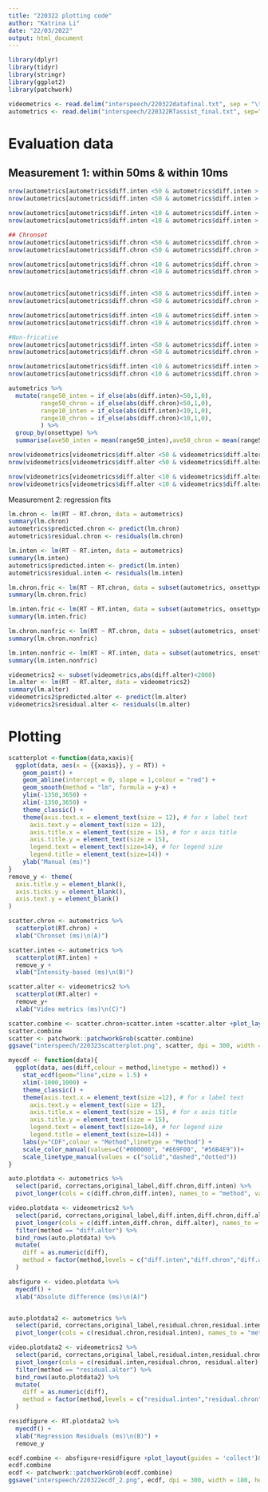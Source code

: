 ```yaml
---
title: "220322 plotting code"
author: "Katrina Li"
date: "22/03/2022"
output: html_document
---
```


```r
library(dplyr)
library(tidyr)
library(stringr)
library(ggplot2)
library(patchwork)
```


```r
videometrics <- read.delim("interspeech/220322datafinal.txt", sep = "\t", header = T)
autometrics <- read.delim("interspeech/220322RTassist_final.txt", sep="\t", header=T)
```

# Evaluation data
## Measurement 1: within 50ms & within 10ms

```r
nrow(autometrics[autometrics$diff.inten <50 & autometrics$diff.inten > -50,])#4668
nrow(autometrics[autometrics$diff.inten <50 & autometrics$diff.inten > -50,])/nrow(autometrics) #82.57%

nrow(autometrics[autometrics$diff.inten <10 & autometrics$diff.inten > -10,])#2616
nrow(autometrics[autometrics$diff.inten <10 & autometrics$diff.inten > -10,])/nrow(autometrics) #46.27%

## Chronset
nrow(autometrics[autometrics$diff.chron <50 & autometrics$diff.chron > -50,])#4287
nrow(autometrics[autometrics$diff.chron <50 & autometrics$diff.chron > -50,])/nrow(autometrics) #75.84%

nrow(autometrics[autometrics$diff.chron <10 & autometrics$diff.chron > -10,])#1603
nrow(autometrics[autometrics$diff.chron <10 & autometrics$diff.chron > -10,])/nrow(autometrics) #28.37%
  
```

```r
nrow(autometrics[autometrics$diff.inten <50 & autometrics$diff.inten > -50 & autometrics$onsettype == "fricative",])/nrow(autometrics) #24.23%
nrow(autometrics[autometrics$diff.chron <50 & autometrics$diff.chron > -50 & autometrics$onsettype == "fricative",])/nrow(autometrics) #19.68%

nrow(autometrics[autometrics$diff.inten <10 & autometrics$diff.inten > -10 & autometrics$onsettype == "fricative",])/nrow(autometrics) #12.68%
nrow(autometrics[autometrics$diff.chron <10 & autometrics$diff.chron > -10 & autometrics$onsettype == "fricative",])/nrow(autometrics) #11.91%

#Non-fricative
nrow(autometrics[autometrics$diff.inten <50 & autometrics$diff.inten > -50 & autometrics$onsettype != "fricative",])/nrow(autometrics) #58.35%
nrow(autometrics[autometrics$diff.chron <50 & autometrics$diff.chron > -50 & autometrics$onsettype != "fricative",])/nrow(autometrics) #56.16%

nrow(autometrics[autometrics$diff.inten <10 & autometrics$diff.inten > -10 & autometrics$onsettype != "fricative",])/nrow(autometrics) #33.59%
nrow(autometrics[autometrics$diff.chron <10 & autometrics$diff.chron > -10 & autometrics$onsettype != "fricative",])/nrow(autometrics) #16.45%

autometrics %>%
  mutate(range50_inten = if_else(abs(diff.inten)<50,1,0),
         range50_chron = if_else(abs(diff.chron)<50,1,0),
         range10_inten = if_else(abs(diff.inten)<10,1,0),
         range10_chron = if_else(abs(diff.chron)<10,1,0),
         ) %>%
  group_by(onsettype) %>%
  summarise(ave50_inten = mean(range50_inten),ave50_chron = mean(range50_chron),ave10_inten = mean(range10_inten),ave10_chron = mean(range10_chron))
```

```r
nrow(videometrics[videometrics$diff.alter <50 & videometrics$diff.alter > -50,])#4123
nrow(videometrics[videometrics$diff.alter <50 & videometrics$diff.alter > -50,])/nrow(videometrics) #84.71% #77.77%

nrow(videometrics[videometrics$diff.alter <10 & videometrics$diff.alter > -10,])#1106 #1138
nrow(videometrics[videometrics$diff.alter <10 & videometrics$diff.alter > -10,])/nrow(videometrics) #22.72% #20.20%
```




Measurement 2: regression fits
```r
lm.chron <- lm(RT ~ RT.chron, data = autometrics)
summary(lm.chron)
autometrics$predicted.chron <- predict(lm.chron)
autometrics$residual.chron <- residuals(lm.chron)

lm.inten <- lm(RT ~ RT.inten, data = autometrics)
summary(lm.inten)
autometrics$predicted.inten <- predict(lm.inten)
autometrics$residual.inten <- residuals(lm.inten)
```

```r
lm.chron.fric <- lm(RT ~ RT.chron, data = subset(autometrics, onsettype == "fricative"))
summary(lm.chron.fric)

lm.inten.fric <- lm(RT ~ RT.inten, data = subset(autometrics, onsettype == "fricative"))
summary(lm.inten.fric)

lm.chron.nonfric <- lm(RT ~ RT.chron, data = subset(autometrics, onsettype != "fricative"))
summary(lm.chron.nonfric)

lm.inten.nonfric <- lm(RT ~ RT.inten, data = subset(autometrics, onsettype != "fricative"))
summary(lm.inten.nonfric)
```


```r
videometrics2 <- subset(videometrics,abs(diff.alter)<2000)
lm.alter <- lm(RT ~ RT.alter, data = videometrics2)
summary(lm.alter)
videometrics2$predicted.alter <- predict(lm.alter)
videometrics2$residual.alter <- residuals(lm.alter)
```

# Plotting
```r
scatterplot <-function(data,xaxis){
  ggplot(data, aes(x = {{xaxis}}, y = RT)) +
    geom_point() +
    geom_abline(intercept = 0, slope = 1,colour = "red") + 
    geom_smooth(method = "lm", formula = y~x) +
    ylim(-1350,3650) +
    xlim(-1350,3650) +
    theme_classic() +
    theme(axis.text.x = element_text(size = 12), # for x label text
      axis.text.y = element_text(size = 12), 
      axis.title.x = element_text(size = 15), # for x axis title
      axis.title.y = element_text(size = 15),
      legend.text = element_text(size=14), # for legend size
      legend.title = element_text(size=14)) +
    ylab("Manual (ms)")
}
remove_y <- theme(
  axis.title.y = element_blank(),
  axis.ticks.y = element_blank(),
  axis.text.y = element_blank()
)

scatter.chron <- autometrics %>%
  scatterplot(RT.chron) +
  xlab("Chronset (ms)\n(A)")

scatter.inten <- autometrics %>%
  scatterplot(RT.inten) +
  remove_y +
  xlab("Intensity-based (ms)\n(B)") 

scatter.alter <- videometrics2 %>%
  scatterplot(RT.alter) +
  remove_y+
  xlab("Video metrics (ms)\n(C)")

```

```r
scatter.combine <- scatter.chron+scatter.inten +scatter.alter +plot_layout(guides = 'collect')&theme(legend.position = 'bottom')
scatter.combine
scatter <- patchwork::patchworkGrob(scatter.combine)
ggsave("interspeech/220323scatterplot.png", scatter, dpi = 300, width = 200, height = 108, units = "mm")
```

```r
myecdf <- function(data){
  ggplot(data, aes(diff,colour = method,linetype = method)) +
    stat_ecdf(geom="line",size = 1.5) +
    xlim(-1000,1000) +
    theme_classic() + 
    theme(axis.text.x = element_text(size =12), # for x label text
      axis.text.y = element_text(size = 12), 
      axis.title.x = element_text(size = 15), # for x axis title
      axis.title.y = element_text(size = 15),
      legend.text = element_text(size=14), # for legend size
      legend.title = element_text(size=14)) +
    labs(y="CDF",colour = "Method",linetype = "Method") +
    scale_color_manual(values=c("#000000", "#E69F00", "#56B4E9"))+
    scale_linetype_manual(values = c("solid","dashed","dotted"))
}

auto.plotdata <- autometrics %>%
  select(parid, correctans,original_label,diff.chron,diff.inten) %>%
  pivot_longer(cols = c(diff.chron,diff.inten), names_to = "method", values_to = "diff")

video.plotdata <- videometrics2 %>%
  select(parid, correctans,original_label,diff.inten,diff.chron,diff.alter) %>%
  pivot_longer(cols = c(diff.inten,diff.chron, diff.alter), names_to = "method", values_to = "diff") %>%
  filter(method == "diff.alter") %>%
  bind_rows(auto.plotdata) %>%
  mutate(
    diff = as.numeric(diff),
    method = factor(method,levels = c("diff.inten","diff.chron","diff.alter"),labels = c("Intensity-based","Chronset","Video metrics"))
  )

absfigure <- video.plotdata %>%
  myecdf() +
  xlab("Absolute difference (ms)\n(A)")


auto.plotdata2 <- autometrics %>%
  select(parid, correctans,original_label,residual.chron,residual.inten) %>%
  pivot_longer(cols = c(residual.chron,residual.inten), names_to = "method", values_to = "diff")

video.plotdata2 <- videometrics2 %>%
  select(parid, correctans,original_label,residual.inten,residual.chron,residual.alter) %>%
  pivot_longer(cols = c(residual.inten,residual.chron, residual.alter), names_to = "method", values_to = "diff") %>%
  filter(method == "residual.alter") %>%
  bind_rows(auto.plotdata2) %>%
  mutate(
    diff = as.numeric(diff),
    method = factor(method,levels = c("residual.inten","residual.chron","residual.alter"),labels = c("Intensity-based","Chronset","Video metrics"))
  )

residfigure <- RT.plotdata2 %>%
  myecdf() +
  xlab("Regression Residuals (ms)\n(B)") +
  remove_y
```

```r
ecdf.combine <- absfigure+residfigure +plot_layout(guides = 'collect')&theme(legend.position = 'bottom')
ecdf.combine
ecdf <- patchwork::patchworkGrob(ecdf.combine)
ggsave("interspeech/220322ecdf_2.png", ecdf, dpi = 300, width = 180, height = 108, units = "mm")
```